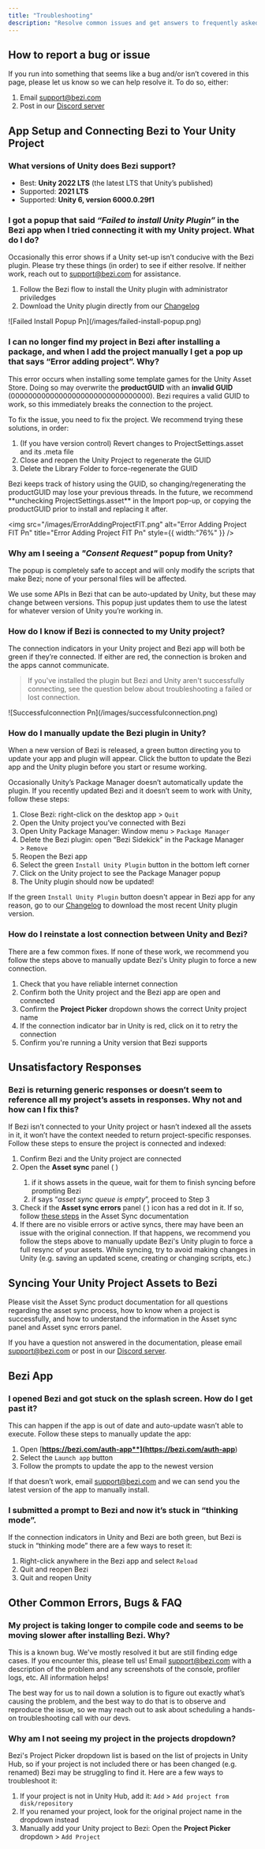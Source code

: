 ```yaml
---
title: "Troubleshooting"
description: "Resolve common issues and get answers to frequently asked questions"
---
```


## How to report a bug or issue

If you run into something that seems like a bug and/or isn’t covered in this page, please let us know so we can help resolve it. To do so, either:

1. Email [support@bezi.com](mailto:support@bezi.com)
2. Post in our [Discord server](https://discord.com/invite/UKWB46HTT9)

## App Setup and Connecting Bezi to Your Unity Project

### What versions of Unity does Bezi support?

- Best: **Unity 2022 LTS** (the latest LTS that Unity’s published)
- Supported: **2021 LTS**
- Supported: **Unity 6, version 6000.0.29f1** 

### I got a popup that said _“Failed to install Unity Plugin”_ in the Bezi app when I tried connecting it with my Unity project. What do I do?

Occasionally this error shows if a Unity set-up isn’t conducive with the Bezi plugin. Please try these things (in order) to see if either resolve. If neither work, reach out to [support@bezi.com](mailto:support@bezi.com) for assistance.

1. Follow the Bezi flow to install the Unity plugin with administrator priviledges
2. Download the Unity plugin directly from our [Changelog](https://docs.bezi.com/bezi/product/changelog)

<Frame>
  ![Failed Install Popup Pn](/images/failed-install-popup.png)
</Frame>

### I can no longer find my project in Bezi after installing a package, and when I add the project manually I get a pop up that says “Error adding project”. Why?

This error occurs when installing some template games for the Unity Asset Store. Doing so may overwrite the **productGUID** with an **invalid GUID** (00000000000000000000000000000000). Bezi requires a valid GUID to work, so this immediately breaks the connection to the project.

To fix the issue, you need to fix the project. We recommend trying these solutions, in order:

1. (If you have version control) Revert changes to ProjectSettings.asset and its .meta file
2. Close and reopen the Unity Project to regenerate the GUID
3. Delete the Library Folder to force-regenerate the GUID

<Note>
  Bezi keeps track of history using the GUID, so changing/regenerating the productGUID may lose your previous threads. In the future, we recommend **unchecking ProjectSettings.asset** in the Import pop-up, or copying the productGUID prior to install and replacing it after.
</Note>

<img
  src="/images/ErrorAddingProjectFIT.png"
  alt="Error Adding Project FIT Pn"
  title="Error Adding Project FIT Pn"
  style={{ width:"76%" }}
/>

### Why am I seeing a _"Consent Request"_ popup from Unity?

The popup is completely safe to accept and will only modify the scripts that make Bezi; none of your personal files will be affected.

We use some APIs in Bezi that can be auto-updated by Unity, but these may change between versions. This popup just updates them to use the latest for whatever version of Unity you’re working in.

### How do I know if Bezi is connected to my Unity project?

The connection indicators in your Unity project and Bezi app will both be green if they’re connected. If either are red, the connection is broken and the apps cannot communicate.

> If you've installed the plugin but Bezi and Unity aren't successfully connecting, see the question below about troubleshooting a failed or lost connection.

<Frame>
  ![Successfulconnection Pn](/images/successfulconnection.png)
</Frame>

### How do I manually update the Bezi plugin in Unity?

When a new version of Bezi is released, a green button directing you to update your app and plugin will appear. Click the button to update the Bezi app and the Unity plugin before you start or resume working.

Occasionally Unity’s Package Manager doesn’t automatically update the plugin. If you recently updated Bezi and it doesn’t seem to work with Unity, follow these steps:

1. Close Bezi: right-click on the desktop app \> `Quit`
2. Open the Unity project you’ve connected with Bezi
3. Open Unity Package Manager: Window menu \> `Package Manager`
4. Delete the Bezi plugin: open “Bezi Sidekick” in the Package Manager \> `Remove`
5. Reopen the Bezi app
6. Select the green `Install Unity Plugin` button in the bottom left corner
7. Click on the Unity project to see the Package Manager popup
8. The Unity plugin should now be updated\!

If the green `Install Unity Plugin` button doesn't appear in Bezi app for any reason, go to our [Changelog](https://docs.bezi.com/bezi/product/changelog) to download the most recent Unity plugin version.

### How do I reinstate a lost connection between Unity and Bezi?

There are a few common fixes. If none of these work, we recommend you follow the steps above to manually update Bezi's Unity plugin to force a new connection.

1. Check that you have reliable internet connection
2. Confirm both the Unity project and the Bezi app are open and connected
3. Confirm the **Project Picker** dropdown shows the correct Unity project name
4. If the connection indicator bar in Unity is red, click on it to retry the connection
5. Confirm you're running a Unity version that Bezi supports

## Unsatisfactory Responses

### Bezi is returning generic responses or doesn’t seem to reference all my project’s assets in responses. Why not and how can I fix this?

If Bezi isn’t connected to your Unity project or hasn’t indexed all the assets in it, it won’t have the context needed to return project-specific responses. Follow these steps to ensure the project is connected and indexed:

1. Confirm Bezi and the Unity project are connected
2. Open the **Asset sync** panel ( <Icon icon="layer-group" iconType="solid" color="#000000" /> )
   1. if it shows assets in the queue, wait for them to finish syncing before prompting Bezi
   2. if says “_asset sync queue is empty_”, proceed to Step 3
3. Check if the **Asset sync errors** panel ( <Icon icon="bug" iconType="sharp-solid" color="#000000" /> ) icon has a red dot in it. If so, follow [these steps](https://docs.bezi.com/bezi/product/asset-sync#what-if-there-are-issues-syncing-my-assets%3F) in the Asset Sync documentation
4. If there are no visible errors or active syncs, there may have been an issue with the original connection. If that happens, we recommend you follow the steps above to manually update Bezi's Unity plugin to force a full resync of your assets. While syncing, try to avoid making changes in Unity (e.g. saving an updated scene, creating or changing scripts, etc.)

## Syncing Your Unity Project Assets to Bezi

Please visit the Asset Sync product documentation for all questions regarding the asset sync process, how to know when a project is successfully, and how to understand the information in the Asset sync panel and Asset sync errors panel.

<Card title="Asset Sync documentation" icon="layer-group" iconType="solid" color="#000000" href="https://docs.bezi.com/bezi/product/asset-sync">
  
</Card>

If you have a question not answered in the documentation, please email [support@bezi.com](mailto:support@bezi.com) or post in our [Discord server](https://discord.com/invite/UKWB46HTT9).

## Bezi App

### I opened Bezi and got stuck on the splash screen. How do I get past it?

This can happen if the app is out of date and auto-update wasn’t able to execute. Follow these steps to manually update the app:

1. Open [**https://bezi.com/auth-app**](https://bezi.com/auth-app**)
2. Select the `Launch app` button
3. Follow the prompts to update the app to the newest version

If that doesn’t work, email [support@bezi.com](mailto:support@bezi.com) and we can send you the latest version of the app to manually install.

### I submitted a prompt to Bezi and now it’s stuck in “thinking mode”.

If the connection indicators in Unity and Bezi are both green, but Bezi is stuck in “thinking mode” there are a few ways to reset it:

1. Right-click anywhere in the Bezi app and select `Reload`
2. Quit and reopen Bezi
3. Quit and reopen Unity

## Other Common Errors, Bugs & FAQ

### My project is taking longer to compile code and seems to be moving slower after installing Bezi. Why?

This is a known bug. We've mostly resolved it but are still finding edge cases. If you encounter this, please tell us\! Email [support@bezi.com](mailto:support@bezi.com) with a description of the problem and any screenshots of the console, profiler logs, etc. All information helps\!

The best way for us to nail down a solution is to figure out exactly what’s causing the problem, and the best way to do that is to observe and reproduce the issue, so we may reach out to ask about scheduling a hands-on troubleshooting call with our devs.

### Why am I not seeing my project in the projects dropdown?

Bezi's Project Picker dropdown list is based on the list of projects in Unity Hub, so if your project is not included there or has been changed (e.g. renamed) Bezi may be struggling to find it. Here are a few ways to troubleshoot it:

1. If your project is not in Unity Hub, add it: `Add` \> `Add project from disk/repository`
2. If you renamed your project, look for the original project name in the dropdown instead
3. Manually add your Unity project to Bezi: Open the **Project Picker** dropdown \> `Add Project`